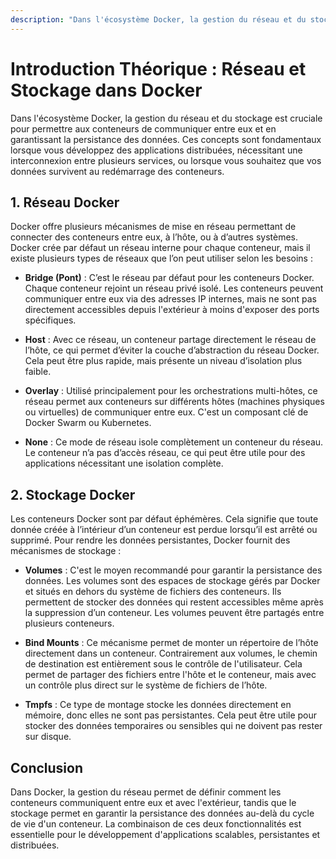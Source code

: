 ```yaml
---
description: "Dans l'écosystème Docker, la gestion du réseau et du stockage est cruciale pour permettre aux conteneurs de communiquer entre eux et en garantissant la persistance des données."
---
```

# Introduction Théorique : Réseau et Stockage dans Docker

Dans l'écosystème Docker, la gestion du réseau et du stockage est cruciale pour permettre aux conteneurs de communiquer entre eux et en garantissant la persistance des données. Ces concepts sont fondamentaux lorsque vous développez des applications distribuées, nécessitant une interconnexion entre plusieurs services, ou lorsque vous souhaitez que vos données survivent au redémarrage des conteneurs. 

## 1. **Réseau Docker**

Docker offre plusieurs mécanismes de mise en réseau permettant de connecter des conteneurs entre eux, à l’hôte, ou à d’autres systèmes. Docker crée par défaut un réseau interne pour chaque conteneur, mais il existe plusieurs types de réseaux que l’on peut utiliser selon les besoins :

- **Bridge (Pont)** : C’est le réseau par défaut pour les conteneurs Docker. Chaque conteneur rejoint un réseau privé isolé. Les conteneurs peuvent communiquer entre eux via des adresses IP internes, mais ne sont pas directement accessibles depuis l'extérieur à moins d'exposer des ports spécifiques.
  
- **Host** : Avec ce réseau, un conteneur partage directement le réseau de l’hôte, ce qui permet d’éviter la couche d’abstraction du réseau Docker. Cela peut être plus rapide, mais présente un niveau d’isolation plus faible.
  
- **Overlay** : Utilisé principalement pour les orchestrations multi-hôtes, ce réseau permet aux conteneurs sur différents hôtes (machines physiques ou virtuelles) de communiquer entre eux. C'est un composant clé de Docker Swarm ou Kubernetes.

- **None** : Ce mode de réseau isole complètement un conteneur du réseau. Le conteneur n’a pas d’accès réseau, ce qui peut être utile pour des applications nécessitant une isolation complète.

## 2. **Stockage Docker**

Les conteneurs Docker sont par défaut éphémères. Cela signifie que toute donnée créée à l’intérieur d’un conteneur est perdue lorsqu’il est arrêté ou supprimé. Pour rendre les données persistantes, Docker fournit des mécanismes de stockage :

- **Volumes** : C'est le moyen recommandé pour garantir la persistance des données. Les volumes sont des espaces de stockage gérés par Docker et situés en dehors du système de fichiers des conteneurs. Ils permettent de stocker des données qui restent accessibles même après la suppression d’un conteneur. Les volumes peuvent être partagés entre plusieurs conteneurs.

- **Bind Mounts** : Ce mécanisme permet de monter un répertoire de l’hôte directement dans un conteneur. Contrairement aux volumes, le chemin de destination est entièrement sous le contrôle de l'utilisateur. Cela permet de partager des fichiers entre l'hôte et le conteneur, mais avec un contrôle plus direct sur le système de fichiers de l’hôte.

- **Tmpfs** : Ce type de montage stocke les données directement en mémoire, donc elles ne sont pas persistantes. Cela peut être utile pour stocker des données temporaires ou sensibles qui ne doivent pas rester sur disque.

## Conclusion

Dans Docker, la gestion du réseau permet de définir comment les conteneurs communiquent entre eux et avec l'extérieur, tandis que le stockage permet en garantir la persistance des données au-delà du cycle de vie d'un conteneur. La combinaison de ces deux fonctionnalités est essentielle pour le développement d'applications scalables, persistantes et distribuées.